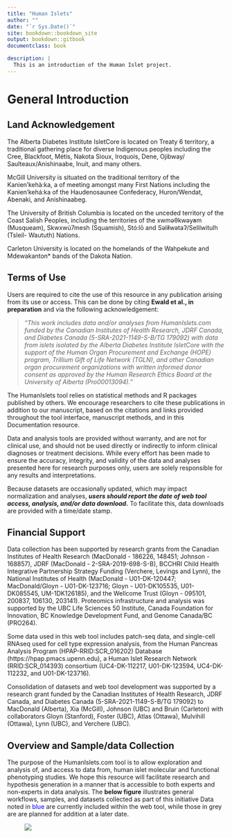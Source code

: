 ```yaml
--- 
title: "Human Islets"
author: ""
date: "`r Sys.Date()`"
site: bookdown::bookdown_site
output: bookdown::gitbook
documentclass: book

description: |
  This is an introduction of the Human Islet project.
---
```


# General Introduction

## Land Acknowledgement
The Alberta Diabetes Institute IsletCore is located on Treaty 6 territory, a traditional gathering place for diverse Indigenous peoples including the Cree, Blackfoot, Métis, Nakota Sioux, Iroquois, Dene, Ojibway/ Saulteaux/Anishinaabe, Inuit, and many others.

McGill University is situated on the traditional territory of the Kanien’kehà:ka, a of meeting amongst many First Nations including the Kanien’kehá:ka of the Haudenosaunee Confederacy, Huron/Wendat, Abenaki, and Anishinaabeg.

The University of British Columbia is located on the unceded territory of the Coast Salish Peoples, including the territories of the xwməθkwəy̓əm (Musqueam), Skwxwú7mesh (Squamish), Stó:lō and Səl̓ílwətaʔ/Selilwitulh (Tsleil- Waututh) Nations.

Carleton University is located on the homelands of the Wahpekute and Mdewakanton* bands of the Dakota Nation.

## Terms of Use

Users are required to cite the use of this resource in any publication arising from its use or access. This can be done by citing **Ewald et al., in preparation** and via the following acknowledgement: 


> *"This work includes data and/or analyses from HumanIslets.com funded by the Canadian Institutes of Health Research, JDRF Canada, and Diabetes Canada (5-SRA-2021-1149-S-B/TG 179092) with data from islets isolated by the Alberta Diabetes Institute IsletCore with the support of the Human Organ Procurement and Exchange (HOPE) program, Trillium Gift of Life Network (TGLN), and other Canadian organ procurement organizations with written informed donor consent as approved by the Human Research Ethics Board at the University of Alberta (Pro00013094)."*


The HumanIslets tool relies on statistical methods and R packages published by others. We encourage researchers to cite these publications in addition to our manuscript, based on the citations and links provided throughout the tool interface, manuscript methods, and in this Documentation resource.

Data and analysis tools are provided without warranty, and are not for clinical use, and should not be used directly or indirectly to inform clinical diagnoses or treatment decisions. While every effort has been made to ensure the accuracy, integrity, and validity of the data and analyses presented here for research purposes only, users are solely responsible for any results and interpretations.

Because datasets are occasionally updated, which may impact normalization and analyses, **_users should report the date of web tool access, analysis, and/or data download._**  To facilitate this, data downloads are provided with a time/date stamp.

## Financial Support

Data collection has been supported by research grants from the Canadian Institutes of Health Research (MacDonald - 186226, 148451; Johnson - 168857), JDRF (MacDonald - 2-SRA-2019-698-S-B), BCCHRI Child Health Integrative Partnership Strategy Funding (Verchere, Levings and Lynn), the National Institutes of Health (MacDonald - U01-DK-120447; MacDonald/Gloyn - U01-DK-123716; Gloyn - U01-DK105535, U01-DK085545, UM-1DK126185), and the Wellcome Trust (Gloyn - 095101, 200837, 106130, 203141). Proteomics infrastructure and analysis was supported by the UBC Life Sciences 50 Institute, Canada Foundation for Innovation, BC Knowledge Development Fund, and Genome Canada/BC (PRO264).

Some data used in this web tool includes patch-seq data, and single-cell RNAseq used for cell type expression analysis, from the Human Pancreas Analysis Program (HPAP-RRID:SCR_016202) Database (https://hpap.pmacs.upenn.edu), a Human Islet Research Network (RRID:SCR_014393) consortium (UC4-DK-112217, U01-DK-123594, UC4-DK-112232, and U01-DK-123716).

Consolidation of datasets and web tool development was supported by a research grant funded by the Canadian Institutes of Health Research, JDRF Canada, and Diabetes Canada (5-SRA-2021-1149-S-B/TG 179092) to MacDonald (Alberta), Xia (McGill), Johnson (UBC) and Bruin (Carleton)  with collaborators Gloyn (Stanford), Foster (UBC), Atlas (Ottawa), Mulvihill (Ottawa), Lynn (UBC), and Verchere (UBC).

## Overview and Sample/data Collection

The purpose of the HumanIslets.com tool is to allow exploration and analysis of, and access to data from, human islet molecular and functional phenotyping studies. We hope this resource will facilitate research and hypothesis generation in a manner that is accessible to both experts and non-experts in data analysis. The **below figure** illustrates general workflows, samples, and datasets collected as part of this initiative Data noted in <span style='color: blue;'>blue</span> are currently included within the web tool, while those in grey are are planned for addition at a later date.


<figure>
  <img src="Figure.png">
</figure>




